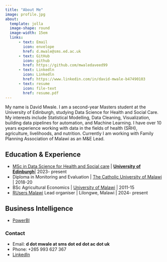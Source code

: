 ```yaml
---
title: "About Me"
image: profile.jpg
about: 
  template: jolla
  image-shape: round
  image-width: 15em
  links:
      - text: Email
        icon: envelope
        href: d.mwale@sms.ed.ac.uk
      - text: GitHub
        icon: github
        href: https://github.com/mwaledaveed99
      - text: Linkedln
        icon: Linkedln
        href: https://www.linkedin.com/in/david-mwale-b47490103
      - text: resume
        icon: file-text
        href: resume.pdf
---
```


My name is David Mwale. I am a second-year Masters student at the University of Edinburgh, studying Data Science for Health and Social Care. My interests include Statistical Modelling, Data Cleaning, Visualization, building data pipelines for automation, and Machine Learning. I have over 10 years experience working with data in the fields of health (SRH), agriculture, livelihoods, and nutrition. Currently I am working with Family Planning Association of Malawi as an M&E Lead.

## Education & Experience
- [MSc in Data Science for Health and Social care](https://mgphs.ed.ac.uk/msc-data-science-for-health-and-social-care) | [**University of Edinburgh**](https://www.ed.ac.uk/)| 2023- present
- Diploma in Monitoring and Evaluation | [The Catholic University of Malawi](https://cunima1.online/) | 2018-20
- BSc Agricultural Economics | [University of Malawi](https://www.luanar.ac.mw/luanar/) | 2011-15
- [RUsers Malawi](https://www.meetup.com/r-users-malawi/) Lead organiser | Lilongwe, Malawi | 2024- present

## Business Intelligence \n
- [PowerBI](https://www.linkedin.com/posts/david-mwale-b47490103_my-first-dashboard-using-powerbi-for-one-activity-7182793443495067649-9TMX?utm_source=share&utm_medium=member_desktop&rcm=ACoAABo7v2cBHZp0USAOOx_yT4rcfXyu6G6iVAw)

### Contact \n

- Email: **d dot mwale at sms dot ed dot ac dot uk**
- Phone: +265 993 627 367
- [LinkedIn](www.linkedin.com/in/david-mwale-b47490103)


